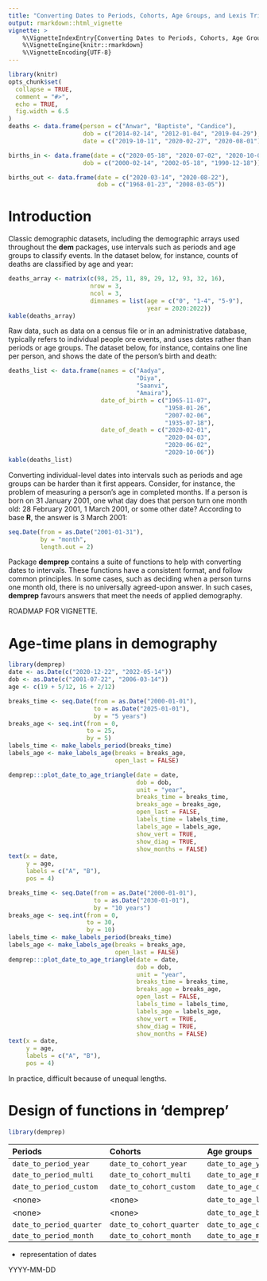 ```yaml
---
title: "Converting Dates to Periods, Cohorts, Age Groups, and Lexis Triangles"
output: rmarkdown::html_vignette
vignette: >
    %\VignetteIndexEntry{Converting Dates to Periods, Cohorts, Age Groups, and Lexis Triangles}
    %\VignetteEngine{knitr::rmarkdown}
    %\VignetteEncoding{UTF-8}
---
```


```r
library(knitr)
opts_chunk$set(
  collapse = TRUE,
  comment = "#>",
  echo = TRUE,
  fig.width = 6.5
)
deaths <- data.frame(person = c("Anwar", "Baptiste", "Candice"),
                     dob = c("2014-02-14", "2012-01-04", "2019-04-29"),
                     date = c("2019-10-11", "2020-02-27", "2020-08-01"))

births_in <- data.frame(date = c("2020-05-18", "2020-07-02", "2020-10-05"),
                     dob = c("2000-02-14", "2002-05-18", "1990-12-18"))

births_out <- data.frame(date = c("2020-03-14", "2020-08-22"),
                         dob = c("1968-01-23", "2008-03-05"))
```

# Introduction

Classic demographic datasets, including the demographic arrays used throughout the **dem** packages, use intervals such as periods and age groups to classify events. In the dataset below, for instance, counts of deaths are classified by age and year:
```r
deaths_array <- matrix(c(98, 25, 11, 89, 29, 12, 93, 32, 16),
                       nrow = 3, 
                       ncol = 3,
                       dimnames = list(age = c("0", "1-4", "5-9"),
                                       year = 2020:2022))
kable(deaths_array)
```
Raw data, such as data on a census file or in an administrative database, typically refers to individual people ore events, and uses dates rather than periods or age groups. The dataset below, for instance, contains one line per person, and shows the date of the person's birth and death:

```r
deaths_list <- data.frame(names = c("Aadya",
                                    "Diya", 
                                    "Saanvi", 
                                    "Amaira"),
                          date_of_birth = c("1965-11-07", 
                                            "1958-01-26", 
                                            "2007-02-06", 
                                            "1935-07-18"), 
                          date_of_death = c("2020-02-01",
                                            "2020-04-03", 
                                            "2020-06-02", 
                                            "2020-10-06"))
kable(deaths_list)
```

Converting individual-level dates into intervals such as periods and age groups can be harder than it first appears. Consider, for instance, the problem of measuring a person's age in completed months. If a person is born on 31 January 2001, one what day does that person turn one month old: 28 February 2001, 1 March 2001, or some other date? According to base **R**, the answer is 3 March 2001:
```r
seq.Date(from = as.Date("2001-01-31"), 
         by = "month",
         length.out = 2)
```

Package **demprep** contains a suite of functions to help with converting dates to intervals. These functions have a consistent format, and follow common principles. In some cases, such as deciding when a person turns one month old, there is no universally agreed-upon answer. In such cases, **demprep** favours answers that meet the needs of applied demography.

ROADMAP FOR VIGNETTE.


# Age-time plans in demography

```r
library(demprep)
date <- as.Date(c("2020-12-22", "2022-05-14"))
dob <- as.Date(c("2001-07-22", "2006-03-14"))
age <- c(19 + 5/12, 16 + 2/12)
```


```r
breaks_time <- seq.Date(from = as.Date("2000-01-01"), 
                        to = as.Date("2025-01-01"), 
                        by = "5 years")
breaks_age <- seq.int(from = 0, 
                      to = 25, 
                      by = 5)
labels_time <- make_labels_period(breaks_time)
labels_age <- make_labels_age(breaks = breaks_age,
                              open_last = FALSE)

demprep:::plot_date_to_age_triangle(date = date,
                                    dob = dob,
                                    unit = "year",
                                    breaks_time = breaks_time,
                                    breaks_age = breaks_age,
                                    open_last = FALSE,
                                    labels_time = labels_time,
                                    labels_age = labels_age,
                                    show_vert = TRUE,
                                    show_diag = TRUE,
                                    show_months = FALSE)
text(x = date,
     y = age,
     labels = c("A", "B"),
     pos = 4)
```



```r
breaks_time <- seq.Date(from = as.Date("2000-01-01"), 
                        to = as.Date("2030-01-01"), 
                        by = "10 years")
breaks_age <- seq.int(from = 0, 
                      to = 30, 
                      by = 10)
labels_time <- make_labels_period(breaks_time)
labels_age <- make_labels_age(breaks = breaks_age,
                              open_last = FALSE)
demprep:::plot_date_to_age_triangle(date = date,
                                    dob = dob,
                                    unit = "year",
                                    breaks_time = breaks_time,
                                    breaks_age = breaks_age,
                                    open_last = FALSE,
                                    labels_time = labels_time,
                                    labels_age = labels_age,
                                    show_vert = TRUE,
                                    show_diag = TRUE,
                                    show_months = FALSE)
text(x = date,
     y = age,
     labels = c("A", "B"),
     pos = 4)
```

In practice, difficult because of unequal lengths.



# Design of functions in 'demprep'


```r
library(demprep)
```




| Periods | Cohorts | Age groups | Lexis triangles |
|:--------|:--------|:-----------|:----------------|
| `date_to_period_year` | `date_to_cohort_year` | `date_to_age_year` | `date_to_triangle_year` |
| `date_to_period_multi` | `date_to_cohort_multi` | `date_to_age_multi` | `date_to_triangle_multi` |
| `date_to_period_custom` | `date_to_cohort_custom` | `date_to_age_custom` | \<none\> |
| \<none\> | \<none\> | `date_to_age_lifetab`| \<none\> |
| \<none\> | \<none\> | `date_to_age_births` | `date_to_triangle_births` |
| `date_to_period_quarter` | `date_to_cohort_quarter` | `date_to_age_quarter` | `date_to_triangle_quarter` |
| `date_to_period_month` | `date_to_cohort_month` | `date_to_age_month` | `date_to_triangle_month` |


- representation of dates

YYYY-MM-DD

<!-- # Periods -->

<!-- ## General issues -->

<!-- - when to start -->
<!-- - varying lengths (months, quarter, leap years) -->
<!-- - ambiguity of labels -->

<!-- - birthday starts at first second of day (not at time when born) -->


<!-- ## Single-year periods -->

<!-- ```{r} -->
<!-- dth_per_yr <- deaths -->
<!-- dth_per_yr$time_jan <- date_to_period_year(date = dth_per_yr$date) -->
<!-- dth_per_yr -->
<!-- ``` -->

<!-- ```{r, echo = FALSE, fig.height = 1.75} -->
<!-- plot_date_to_period_year(date = dth_per_yr$date) -->
<!-- ``` -->


<!-- ```{r} -->
<!-- dth_per_yr$time_jul <- date_to_period_year(date = dth_per_yr$date, -->
<!--                                              month_start = "Jul") -->
<!-- dth_per_yr -->
<!-- ``` -->

<!-- ```{r, echo = FALSE, fig.height = 1.75} -->
<!-- plot_date_to_period_year(date = dth_per_yr$date, -->
<!--                          month_start = "Jul") -->
<!-- ``` -->


<!-- ```{r} -->
<!-- dth_per_yr$time_jul_end <- date_to_period_year(date = dth_per_yr$date, -->
<!--                                                month_start = "Jul", -->
<!--                                                label_year_start = FALSE) -->
<!-- dth_per_yr -->
<!-- ``` -->

<!-- ```{r, echo = FALSE, fig.height = 1.75} -->
<!-- plot_date_to_period_year(date = dth_per_yr$date, -->
<!--                          month_start = "Jul", -->
<!--                          label_year_start = FALSE) -->
<!-- ``` -->



<!-- ```{r} -->
<!-- dth_per_yr$time_jan_end <- date_to_period_year(date = dth_per_yr$date, -->
<!--                                                month_start = "Jan", -->
<!--                                                label_year_start = FALSE) -->
<!-- dth_per_yr -->
<!-- ``` -->

<!-- ```{r, echo = FALSE, fig.height = 1.75} -->
<!-- plot_date_to_period_year(date = dth_per_yr$date, -->
<!--                          month_start = "Jan", -->
<!--                          label_year_start = FALSE) -->
<!-- ``` -->


<!-- ## Multi-year periods, with equal lengths -->


<!-- ```{r} -->
<!-- dth_per_multi <- deaths -->
<!-- dth_per_multi$time_5 <- date_to_period_multi(date = dth_per_multi$date) -->
<!-- dth_per_multi -->
<!-- ``` -->

<!-- ```{r, echo = FALSE, fig.height = 1.75} -->
<!-- plot_date_to_period_multi(date = dth_per_multi$date) -->
<!-- ``` -->


<!-- ```{r} -->
<!-- dth_per_multi$time_5_jul <- date_to_period_multi(date = dth_per_multi$date, -->
<!--                                                  month_start = "Jul") -->
<!-- dth_per_multi -->
<!-- ``` -->

<!-- ```{r, echo = FALSE, fig.height = 1.75} -->
<!-- plot_date_to_period_multi(date = dth_per_multi$date, -->
<!--                           month_start = "Jul") -->
<!-- ``` -->



<!-- ```{r} -->
<!-- dth_per_multi$time_10 <- date_to_period_multi(date = dth_per_multi$date, -->
<!--                                               width = 10) -->
<!-- dth_per_multi -->
<!-- ``` -->

<!-- ```{r, echo = FALSE, fig.height = 1.75} -->
<!-- plot_date_to_period_multi(date = dth_per_multi$date, -->
<!--                           width = 10) -->
<!-- ``` -->





<!-- ```{r} -->
<!-- dth_per_multi$time_01 <- date_to_period_multi(date = dth_per_multi$date, -->
<!--                                                origin = 2001) -->
<!-- dth_per_multi -->
<!-- ``` -->

<!-- ```{r, echo = FALSE, fig.height = 1.75} -->
<!-- plot_date_to_period_multi(date = dth_per_multi$date, -->
<!--                           origin = 2001) -->
<!-- ``` -->


<!-- ## Multi-year periods, with varying lengths -->


<!-- ```{r} -->
<!-- dth_per_custom <- deaths -->
<!-- dth_per_custom$time <- date_to_period_custom(date = dth_per_custom$date, -->
<!--                                              breaks = c("2016-01-01", -->
<!--                                                         "2020-01-01", -->
<!--                                                         "2025-01-01")) -->
<!-- dth_per_custom -->
<!-- ``` -->

<!-- ```{r, echo = FALSE, fig.height = 1.75} -->
<!-- plot_date_to_period_custom(date = dth_per_custom$date, -->
<!--                            breaks = c("2016-01-01", -->
<!--                                       "2020-01-01",  -->
<!--                                       "2025-01-01")) -->
<!-- ``` -->


<!-- ```{r} -->
<!-- dth_per_custom <- deaths -->
<!-- dth_per_custom$jan_1_5 <- date_to_period_custom(date = dth_per_custom$date, -->
<!--                                                 breaks = c("2019-01-01", -->
<!--                                                            "2020-01-01", -->
<!--                                                            "2025-01-01")) -->
<!-- dth_per_custom -->
<!-- ``` -->

<!-- ```{r, echo = FALSE, fig.height = 1.75} -->
<!-- plot_date_to_period_custom(date = dth_per_custom$date, -->
<!--                           breaks = c("2019-01-01",  -->
<!--                                      "2020-01-01", -->
<!--                                      "2025-01-01")) -->
<!-- ``` -->


<!-- ```{r} -->
<!-- dth_per_custom <- deaths -->
<!-- dth_per_custom$time_jul <- date_to_period_custom(date = dth_per_custom$date, -->
<!--                                                  breaks = c("2019-07-01", -->
<!--                                                             "2020-07-01", -->
<!--                                                             "2025-07-01")) -->
<!-- dth_per_custom -->
<!-- ``` -->

<!-- ```{r, echo = FALSE, fig.height = 1.5} -->
<!-- plot_date_to_period_custom(date = dth_per_custom$date, -->
<!--                            breaks = c("2019-07-01", -->
<!--                                       "2020-07-01",  -->
<!--                                       "2025-07-01")) -->
<!-- ``` -->



<!-- ## Quarter-length periods -->


<!-- ```{r} -->
<!-- dth_per_quarter <- deaths -->
<!-- dth_per_quarter$time <- date_to_period_quarter(dth_per_custom$date) -->
<!-- dth_per_quarter -->
<!-- ``` -->

<!-- ```{r, echo = FALSE, fig.height = 1.75} -->
<!-- plot_date_to_period_quarter(dth_per_quarter$date) -->
<!-- ``` -->



<!-- ## Month-length periods -->

<!-- ```{r} -->
<!-- dth_per_month <- deaths -->
<!-- dth_per_month$time <- date_to_period_month(dth_per_custom$date) -->
<!-- dth_per_month -->
<!-- ``` -->

<!-- ```{r, echo = FALSE, fig.height = 1.75} -->
<!-- plot_date_to_period_month(dth_per_month$date[1:2]) -->
<!-- ``` -->


<!-- # Cohorts -->

<!-- ## General issues -->

<!-- Defn of cohort -->

<!-- Same as period, but with open interval at start -->

<!-- Boundaries -->


<!-- ## Single-year cohorts -->

<!-- ```{r} -->
<!-- dth_per_yr <- deaths -->
<!-- dth_per_yr$time_closed <- date_to_cohort_year(date = dth_per_yr$date) -->
<!-- dth_per_yr -->
<!-- ``` -->

<!-- ```{r, echo = FALSE, fig.height = 1.75} -->
<!-- plot_date_to_cohort_year(date = dth_per_yr$date) -->
<!-- ``` -->


<!-- ```{r} -->
<!-- dth_per_yr$time_open <- date_to_cohort_year(date = dth_per_yr$date, -->
<!--                                             open_first = TRUE) -->
<!-- dth_per_yr -->
<!-- ``` -->

<!-- ```{r, echo = FALSE, fig.height = 1.75} -->
<!-- plot_date_to_cohort_year(date = dth_per_yr$date, -->
<!--                          open_first = TRUE) -->
<!-- ``` -->



<!-- ```{r} -->
<!-- dth_per_yr$time_min <- date_to_cohort_year(date = dth_per_yr$date, -->
<!--                                             break_min = "2020-01-01") -->
<!-- dth_per_yr -->
<!-- ``` -->

<!-- ```{r, echo = FALSE, fig.height = 1.75} -->
<!-- plot_date_to_cohort_year(date = dth_per_yr$date, -->
<!--                          break_min = "2020-01-01") -->
<!-- ``` -->

<!-- # Age groups -->

<!-- ## General issues -->

<!-- Abstract: $\text{age} = t_{\text{event}} - t_{\text{dob}}$ -->

<!-- Complications.  -->

<!-- - Child born on 31 October. On what day does child become 1 month old?  -->
<!-- - Child born on 30 November. On what day does child become 1 month old? -->
<!-- - Child born on 29 February 2000. On what day does child become 1 year old? [1 March 2001] -->

<!-- Principles: -->
<!-- - tick over when day of date equals day of dob. Includes leap years. -->

<!-- \begin{equation} -->
<!-- \begin{split} -->
<!-- \text{age in completed months} & = 12 \times (\text{year of event} - \text{year of birth}) \\ -->
<!-- & \quad + \text{month of event} - \text{month of birth} \\ -->
<!-- & \quad - \text{partial-month adjustment} -->
<!-- \end{split} -->
<!-- \end{equation} -->

<!-- Partial-month adjustment: if $\text{day of event} \ge \text{day of birth}$, then 0; otherwise 1. -->


<!-- ```{r, echo = FALSE, fig.height = 6.5} -->
<!-- date <- as.Date(c("2021-03-30", "2021-03-10")) -->
<!-- dob <- as.Date(c("2021-01-30", "2021-01-10")) -->
<!-- plot_date_to_age_month(date = date, -->
<!--                        dob = dob, -->
<!--                        break_max = 2, -->
<!--                        show_months = TRUE) -->
<!-- ``` -->



<!-- \begin{equation} -->
<!-- \text{age in completed quarters} = \text{floor}(\text{age in completed months} / 3) -->
<!-- \end{equation} -->

<!-- \begin{equation} -->
<!-- \text{age in completed quarters} = \text{floor}(\text{age in completed months} / 12) -->
<!-- \end{equation} -->


<!-- | Relationship between dates | Age in completed years | -->
<!-- |:---------------------------|:-----------------------| -->
<!-- | $\text{month of event} > \text{month of birth}$ | $\text{year of event} - \text{year of birth}$ | -->
<!-- | $\text{month of event} = \text{month of birth}$, $\text{day of event} \ge \text{day of birth}$ | $\text{year of event} - \text{year of birth}$ | -->
<!-- | $\text{month of event} = \text{month of birth}$, $\text{day of event} \lt \text{day of birth}$ | $\text{year of event} - \text{year of birth} - 1$ | -->
<!-- | $\text{month of event} < \text{month of birth}$ | $\text{year of event} - \text{year of birth} - 1$ | -->



<!-- ## Single-year age groups -->

<!-- ```{r} -->
<!-- dth_age_yr <- deaths -->
<!-- dth_age_yr$age_10 <- date_to_age_year(date = dth_age_yr$date, -->
<!--                                    dob = dth_age_yr$dob, -->
<!--                                    break_max = 10) -->
<!-- dth_age_yr -->
<!-- ``` -->

<!-- ```{r, echo = FALSE, fig.height = 6.5} -->
<!-- plot_date_to_age_year(date = dth_age_yr$date, -->
<!--                       dob = dth_age_yr$dob, -->
<!--                       break_max = 10) -->
<!-- ``` -->

<!-- Change `break_max` -->

<!-- ```{r} -->
<!-- dth_age_yr$age_6 <- date_to_age_year(date = dth_age_yr$date, -->
<!--                                      dob = dth_age_yr$dob, -->
<!--                                      break_max = 6) -->
<!-- dth_age_yr -->
<!-- ``` -->

<!-- ```{r, echo = FALSE, fig.height = 6} -->
<!-- plot_date_to_age_year(date = dth_age_yr$date, -->
<!--                       dob = dth_age_yr$dob, -->
<!--                       break_max = 6) -->
<!-- ``` -->


<!-- ## Multi-year ages, with equal lengths -->


<!-- ```{r} -->
<!-- dth_age_multi <- deaths -->
<!-- dth_age_multi$age <- date_to_age_multi(date = dth_age_multi$date, -->
<!--                                        dob = dth_age_multi$dob, -->
<!--                                        break_max = 10) -->
<!-- dth_age_multi -->
<!-- ``` -->

<!-- ```{r, echo = FALSE, fig.height = 6} -->
<!-- plot_date_to_age_multi(date = dth_age_multi$date, -->
<!--                        dob = dth_age_multi$dob, -->
<!--                        break_max = 10) -->
<!-- ``` -->



<!-- ## Multi-year ages, with varying lengths -->

<!-- ```{r} -->
<!-- dth_age_custom <- deaths -->
<!-- dth_age_custom$age <- date_to_age_custom(date = dth_age_custom$date, -->
<!--                                          dob = dth_age_custom$dob, -->
<!--                                          breaks = c(0, 2, 5, 8, 14), -->
<!--                                          open_last = FALSE) -->
<!-- dth_age_custom -->
<!-- ``` -->

<!-- ```{r, echo = FALSE, fig.height = 6} -->
<!-- plot_date_to_age_custom(date = dth_age_custom$date, -->
<!--                         dob = dth_age_custom$dob, -->
<!--                         breaks = c(0, 2, 5, 8, 14), -->
<!--                         open_last = FALSE) -->
<!-- ``` -->




<!-- ## Lifetable age groups -->

<!-- ```{r} -->
<!-- dth_age_lifetab <- deaths -->
<!-- dth_age_lifetab$age <- date_to_age_lifetab(date = dth_age_lifetab$date, -->
<!--                                          dob = dth_age_lifetab$dob, -->
<!--                                          break_max = 10) -->
<!-- dth_age_lifetab -->
<!-- ``` -->

<!-- ```{r, echo = FALSE, fig.height = 6} -->
<!-- plot_date_to_age_lifetab(date = dth_age_lifetab$date, -->
<!--                          dob = dth_age_lifetab$dob, -->
<!--                          break_max = 10) -->
<!-- ``` -->

<!-- ## Age of parents -->

<!-- ```{r} -->
<!-- bth_in_age <- births_in -->
<!-- bth_in_age$age <- date_to_age_births(date = bth_in_age$date, -->
<!--                                      dob = bth_in_age$dob) -->
<!-- bth_in_age -->
<!-- ``` -->


<!-- ```{r, fig.width = 5, fig.height = 6} -->
<!-- plot_date_to_age_births(date = bth_in_age$date, -->
<!--                         dob = bth_in_age$dob) -->
<!-- ``` -->

<!-- ```{r} -->
<!-- bth_out_age <- births_out -->
<!-- bth_out_age$age <- date_to_age_births(date = bth_out_age$date, -->
<!--                                       dob = bth_out_age$dob, -->
<!--                                       break_min = 10, -->
<!--                                       break_max = 55) -->
<!-- bth_out_age -->
<!-- ``` -->


<!-- ```{r, fig.width = 8, fig.height = 6} -->
<!-- plot_date_to_age_births(date = bth_out_age$date, -->
<!--                         dob = bth_out_age$dob, -->
<!--                         break_min = 10, -->
<!--                         break_max = 55) -->
<!-- ``` -->


<!-- ```{r} -->
<!-- bth_out_age$age_recoded <- date_to_age_births(date = bth_out_age$date, -->
<!--                                               dob = bth_out_age$dob, -->
<!--                                               recode_up = TRUE, -->
<!--                                               recode_down = TRUE) -->
<!-- bth_out_age -->
<!-- ``` -->


<!-- ```{r, fig.width = 8, fig.height = 6} -->
<!-- plot_date_to_age_births(date = bth_out_age$date, -->
<!--                         dob = bth_out_age$dob, -->
<!--                         recode_up = TRUE, -->
<!--                         recode_down = TRUE) -->
<!-- ``` -->



<!-- ## Month-length ages -->

<!-- ```{r} -->
<!-- dth_age_month <- deaths -->
<!-- dth_age_month$age <- date_to_age_month(date = dth_age_month$date, -->
<!--                                        dob = dth_age_month$dob) -->
<!-- dth_age_month -->
<!-- ``` -->


<!-- ```{r, echo = FALSE, fig.height = 6} -->
<!-- plot_date_to_age_month(date = dth_age_month$date[3], -->
<!--                        dob = dth_age_month$dob[3], -->
<!--                        break_max = 20) -->
<!-- ``` -->



<!-- ## Quarter-length ages -->

<!-- ```{r} -->
<!-- dth_age_quarter <- deaths -->
<!-- dth_age_quarter$age <- date_to_age_quarter(date = dth_age_quarter$date, -->
<!--                                            dob = dth_age_quarter$dob) -->
<!-- dth_age_quarter -->
<!-- ``` -->


<!-- ```{r, echo = FALSE, fig.height = 6} -->
<!-- plot_date_to_age_quarter(date = dth_age_quarter$date[3], -->
<!--                        dob = dth_age_quarter$dob[3], -->
<!--                        break_max = 4) -->
<!-- ``` -->

<!-- # Lexis triangles -->

<!-- - age and time use same length steps (subject to complications of months and years having different lengths, plus open age group) -->
<!-- - one month; one quarter; one year; $n$ years -->
<!-- - age and time not enough to identify cohort; also need Lexis triangle -->
<!-- - abstract:  -->
<!-- - event is in upper Lexis triangle -->

<!-- - An event occurring during period $t$ to a person in age group $a$ belongs to the lower Lexis triangle if the person attains age $a$ during, and to the upper Lexis triangle otherwise. (Covers youngest and oldest age groups.) -->


<!-- - If index of time equals index for age, then Lower; else Upper. -->

<!-- How to work out triangle: -->

<!-- 1. Use date now and dob to calculate age group now -->
<!-- 2. Use date now to identify date at start of period -->
<!-- 3. Use date at start of period and dob to calculate whether entered age group during period -->
<!-- 4. If so, lower; if not upper. -->

<!-- ## Single-year age-time steps -->


<!-- ```{r} -->
<!-- dth_tri_yr <- deaths -->
<!-- dth_tri_yr$tri_jan <- date_to_triangle_year(date = dth_age_yr$date, -->
<!--                                             dob = dth_age_yr$dob, -->
<!--                                             break_max = 10) -->
<!-- dth_tri_yr -->
<!-- ``` -->

<!-- ```{r, echo = FALSE, fig.height = 6.5} -->
<!-- plot_date_to_triangle_year(date = dth_tri_yr$date, -->
<!--                            dob = dth_tri_yr$dob, -->
<!--                            break_max = 10) -->
<!-- ``` -->

<!-- Change from 1 Jan to 1 Jul -->

<!-- ```{r} -->
<!-- dth_tri_yr$tri_jul <- date_to_triangle_year(date = dth_age_yr$date, -->
<!--                                             dob = dth_age_yr$dob, -->
<!--                                             month_start = "Jul", -->
<!--                                             break_max = 10) -->
<!-- dth_tri_yr -->
<!-- ``` -->

<!-- ```{r, echo = FALSE, fig.height = 6.5} -->
<!-- plot_date_to_triangle_year(date = dth_tri_yr$date, -->
<!--                            dob = dth_tri_yr$dob, -->
<!--                            month_start = "Jul", -->
<!--                            break_max = 10) -->
<!-- ``` -->

<!-- Change `break_max` -->

<!-- ```{r} -->
<!-- dth_tri_yr$tri_6 <- date_to_triangle_year(date = dth_age_yr$date, -->
<!--                                           dob = dth_age_yr$dob, -->
<!--                                           break_max = 6) -->
<!-- dth_tri_yr -->
<!-- ``` -->

<!-- ```{r, echo = FALSE, fig.height = 6} -->
<!-- plot_date_to_triangle_year(date = dth_tri_yr$date, -->
<!--                            dob = dth_tri_yr$dob, -->
<!--                            break_max = 6) -->
<!-- ``` -->


<!-- ## Multi-year age-time steps -->


<!-- ```{r} -->
<!-- dth_tri_multi <- deaths -->
<!-- dth_tri_multi$tri_5 <- date_to_triangle_multi(date = dth_age_multi$date, -->
<!--                                               dob = dth_age_multi$dob, -->
<!--                                               break_max = 30) -->
<!-- dth_tri_multi -->
<!-- ``` -->

<!-- ```{r, echo = FALSE, fig.height = 6.5} -->
<!-- plot_date_to_triangle_multi(date = dth_tri_multi$date, -->
<!--                            dob = dth_tri_multi$dob, -->
<!--                            break_max = 30) -->
<!-- ``` -->


<!-- 10-year time step -->


<!-- ```{r} -->
<!-- dth_tri_multi$tri_10 <- date_to_triangle_multi(date = dth_age_multi$date, -->
<!--                                                dob = dth_age_multi$dob, -->
<!--                                                width = 10, -->
<!--                                                break_max = 30) -->
<!-- dth_tri_multi -->
<!-- ``` -->

<!-- ```{r, echo = FALSE, fig.height = 6.5} -->
<!-- plot_date_to_triangle_multi(date = dth_tri_multi$date, -->
<!--                             dob = dth_tri_multi$dob, -->
<!--                             width = 10, -->
<!--                             break_max = 30) -->
<!-- ``` -->




<!-- ## Births -->


<!-- ```{r} -->
<!-- births_in_tri <- births_in -->
<!-- births_in_tri$tri <- date_to_triangle_births(date = births_in_tri$date, -->
<!--                                              dob = births_in_tri$dob) -->
<!-- births_in_tri -->
<!-- ``` -->

<!-- ```{r, echo = FALSE, fig.height = 6.5} -->
<!-- plot_date_to_triangle_births(date = births_in_tri$date, -->
<!--                              dob = births_in_tri$dob) -->
<!-- ``` -->




<!-- ## Quarter-length age-time steps -->


<!-- ```{r} -->
<!-- dth_tri_qu <- deaths -->
<!-- dth_tri_qu$tri <- date_to_triangle_quarter(date = dth_tri_qu$date, -->
<!--                                            dob = dth_tri_qu$dob, -->
<!--                                            break_max = 24) -->
<!-- dth_tri_qu -->
<!-- ``` -->

<!-- ```{r, echo = FALSE, fig.height = 6.5} -->
<!-- plot_date_to_triangle_quarter(date = dth_tri_qu$date, -->
<!--                               dob = dth_tri_qu$dob, -->
<!--                               break_max = 24) -->
<!-- ``` -->



<!-- ## Month-length age-time steps -->

<!-- ```{r} -->
<!-- dth_tri_month <- deaths -->
<!-- dth_tri_month$tri <- date_to_triangle_month(date = dth_tri_month$date, -->
<!--                                             dob = dth_tri_month$dob) -->
<!-- dth_tri_month -->
<!-- ``` -->


<!-- ```{r, echo = FALSE, fig.height = 6} -->
<!-- plot_date_to_triangle_month(date = dth_tri_month$date[3], -->
<!--                             dob = dth_tri_month$dob[3], -->
<!--                             break_max = 20) -->
<!-- ``` -->










